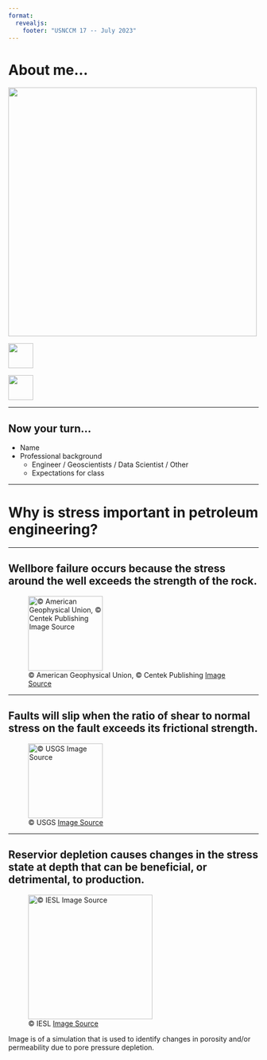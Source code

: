 ```yaml
---
format: 
  revealjs:
    footer: "USNCCM 17 -- July 2023"
---
```

# About me...


:::: {layout="[[50], [-35, 10, -10, 10, -35]]" fig-align="center"}

![](http://www.engr.utexas.edu/images/faculty/Foster-John.jpg){fig-align="center" width=500}

[![](https://github.githubassets.com/images/modules/logos_page/GitHub-Mark.png){fig-align="center" width=50}](https://github.com/johntfoster)

[![](https://img.icons8.com/fluency/512/twitter.png){fig-align="center" width=50}](https://twitter.com/johntfoster)

::::

---

## Now your turn...

- Name
- Professional background
  - Engineer / Geoscientists / Data Scientist / Other
  - Expectations for class

---

# Why is stress important in petroleum engineering?

---

## Wellbore failure occurs because the stress around the well exceeds the strength of the rock. {.smaller}

![&copy; American Geophysical Union, &copy; Centek Publishing [Image Source](http://petrowiki.org/img/thumb/b/b0/Devol2_1102final_Page_051_Image_0001.png/300px-Devol2_1102final_Page_051_Image_0001.png)](img/wellbore.png){width=150 fig-align="center"}

---

## Faults will slip when the ratio of shear to normal stress on the fault exceeds its frictional strength. {.smaller}

![&copy; USGS [Image Source]('http://geomaps.wr.usgs.gov/parks/deform/normalfault.gif')](img/slip.png){width=150 fig-align="center"}

---

## Reservior depletion causes changes in the stress state at depth that can be beneficial, or detrimental, to production. {.smaller}

![&copy; IESL [Image Source](http://iesl-global.com/wp-content/uploads/2014/06/ReservoirPressureIllustration.jpg)](img/depletion.png){width=250 fig-align="center"}


::: {.notes}
Image is of a simulation that is used to identify changes in porosity and/or permeability due to pore pressure depletion.
:::
